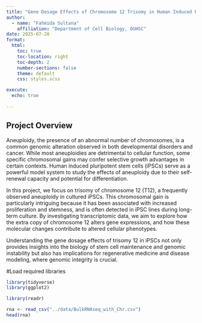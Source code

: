 ```yaml
---
title: "Gene Dosage Effects of Chromosome 12 Trisomy in Human Induced Pluripotent Stem Cells (iPSCs)"
author:
  - name: "Fahmida Sultana"
    affiliation: "Department of Cell Biology, OUHSC"
date: 2025-07-28
format:
  html:
    toc: true
    toc-location: right
    toc-depth: 2
    number-sections: false
    theme: default
    css: styles.scss

execute:
  echo: true
  
---
```

## **Project Overview**

Aneuploidy, the presence of an abnormal number of chromosomes, is a common genomic alteration observed in both developmental disorders and cancer. While most aneuploidies are detrimental to cellular function, some specific chromosomal gains may confer selective growth advantages in certain contexts. Human induced pluripotent stem cells (iPSCs) serve as a powerful model system to study the effects of aneuploidy due to their self-renewal capacity and potential for differentiation.

In this project, we focus on trisomy of chromosome 12 (T12), a frequently observed aneuploidy in cultured iPSCs. This chromosomal gain is particularly intriguing because it has been associated with increased proliferation and stemness, and is often detected in iPSC lines during long-term culture. By investigating transcriptomic data, we aim to explore how the extra copy of chromosome 12 alters gene expressions, and how these molecular changes contribute to altered cellular phenotypes.

Understanding the gene dosage effects of trisomy 12 in iPSCs not only provides insights into the biology of stem cell maintenance and genomic instability but also has implications for regenerative medicine and disease modeling, where genomic integrity is crucial.

#Load required libraries
```r
library(tidyverse)
library(ggplot2)
```

```r
library(readr)

rna <- read_csv("../data/BulkRNAseq_with_Chr.csv")
head(rna)
```

